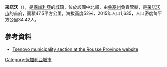 {{coord|43|32|N|25|39|E|type:city|display=title}}

'''采諾沃'''（{{lang-bg|Ценово}}），是[[保加利亞|保加利亞]]的城鎮，位於該國中北部，由[[魯塞州|魯塞州]]負責管轄，是[[采諾沃市|采諾沃市]]的首府，面積47.5平方公里，海拔高度52米，2015年人口1,635，人口密度每平方公里34.42人。

==參考資料==
* [https://web.archive.org/web/20081016044640/http://tsenovo.rousse-bg.info/ Tsenovo municipality section at the Rousse Province website] {{Bg icon}}

{{Bulgaria-geo-stub}}
[[Category:保加利亞城市|Category:保加利亞城市]]